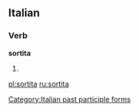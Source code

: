 ==Italian==

===Verb===
'''sortita'''

# {{feminine of|sortito}}

[[Category:Italian past participle forms]]

[[pl:sortita]]
[[ru:sortita]]